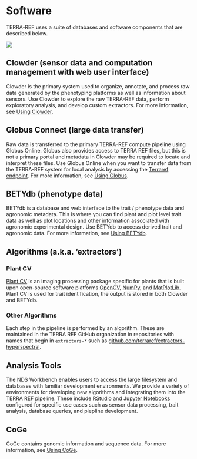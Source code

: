 # Software

TERRA-REF uses a suite of databases and software components that are described below.

![](.gitbook/assets/terraref-pipeline-simple-v4.jpg)

## Clowder \(sensor data and computation management with web user interface\)

Clowder is the primary system used to organize, annotate, and process raw data generated by the phenotyping platforms as well as information about sensors. Use Clowder to explore the raw TERRA-REF data, perform exploratory analysis, and develop custom extractors. For more information, see [Using Clowder](user-manual/how-to-access-data/using-clowder-sensor-and-genoomics-data.md).

## Globus Connect \(large data transfer\)

Raw data is transferred to the primary TERRA-REF compute pipeline using Globus Online. Globus also provides access to TERRA REF files, but this is not a primary portal and metadata in Clowder may be required to locate and interpret these files. Use Globus Online when you want to transfer data from the TERRA-REF system for local analysis by accessing the [Terraref endpoint](https://www.globus.org/app/endpoints/403204c4-6004-11e6-8316-22000b97daec/overview). For more information, see [Using Globus](user-manual/how-to-access-data/using-globus-sensor-and-genomics-data.md).

## **BETYdb \(phenotype data\)**

BETYdb is a database and web interface to the trait / phenotype data and agronomic metadata. This is where you can find plant and plot level trait data as well as plot locations and other information associated with agronomic experimental design. Use BETYdb to access derived trait and agronomic data. For more information, see [Using BETYdb](user-manual/how-to-access-data/using-betydb-trait-data-experimental-metadata/).

## Algorithms \(a.k.a. 'extractors'\)

### Plant CV

[Plant CV](http://plantcv.danforthcenter.org/) is an imaging processing package specific for plants that is built upon open-source software platforms [OpenCV](http://opencv.org/), [NumPy](http://www.numpy.org/), and [MatPlotLib](http://matplotlib.org/). Plant CV is used for trait identification, the output is stored in both Clowder and BETYdb.

### Other Algorithms

Each step in the pipeline is performed by an algorithm. These are maintained in the TERRA REF GitHub organization in repositories with names that begin in `extractors-*` such as [github.com/terraref/extractors-hyperspectral](https://github.com/terraref/extractors-hyperspectral).

## Analysis Tools

The NDS Workbench enables users to access the large filesystem and databases with familiar development environments. We provide a variety of environments for developing new algorithms and integrating them into the TERRA REF pipeline. These include [RStudio](https://www.rstudio.com/) and [Jupyter Notebooks](http://jupyter.org/) configured for specific use cases such as sensor data processing, trait analysis, database queries, and piepline development.

## **CoGe**

CoGe contains genomic information and sequence data. For more information, see [Using CoGe](user-manual/how-to-access-data/using-coge-genomics.md).


